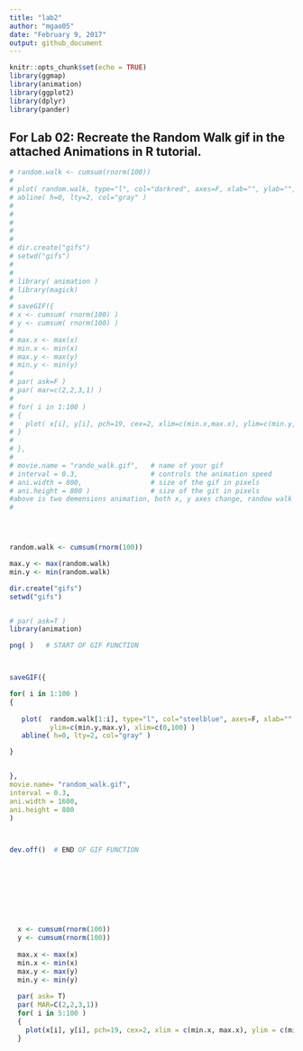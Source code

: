 ```yaml
---
title: "lab2"
author: "mgao05"
date: "February 9, 2017"
output: github_document
---
```


```r
knitr::opts_chunk$set(echo = TRUE)
library(ggmap)
library(animation)
library(ggplot2)
library(dplyr)
library(pander)
```

## For Lab 02: Recreate the Random Walk gif in the attached Animations in R tutorial.
    

```r

# random.walk <- cumsum(rnorm(100))
#   
# plot( random.walk, type="l", col="darkred", axes=F, xlab="", ylab="", main="Random Walk" )
# abline( h=0, lty=2, col="gray" )
# 
# 
# 
# 
# 
# dir.create("gifs")
# setwd("gifs")
# 
# 
# library( animation )
# library(magick)
# 
# saveGIF({
# x <- cumsum( rnorm(100) )
# y <- cumsum( rnorm(100) )
# 
# max.x <- max(x)
# min.x <- min(x)
# max.y <- max(y)
# min.y <- min(y)
# 
# par( ask=F )
# par( mar=c(2,2,3,1) )
# 
# for( i in 1:100 )
# {
#   plot( x[i], y[i], pch=19, cex=2, xlim=c(min.x,max.x), ylim=c(min.y,max.y)  )
# }
#   
# }, 
# 
# movie.name = "rando_walk.gif",   # name of your gif
# interval = 0.3,                  # controls the animation speed
# ani.width = 800,                 # size of the gif in pixels
# ani.height = 800 )               # size of the git in pixels
#above is two demensions animation, both x, y axes change, randow walk only changes randomly on y axes.See codes below.
#




random.walk <- cumsum(rnorm(100))

max.y <- max(random.walk)
min.y <- min(random.walk)

dir.create("gifs")
setwd("gifs")


# par( ask=T )
library(animation)

png( )   # START OF GIF FUNCTION



saveGIF({

for( i in 1:100 )
{
   
   plot(  random.walk[1:i], type="l", col="steelblue", axes=F, xlab="", ylab="", main="Random Walk",
          ylim=c(min.y,max.y), xlim=c(0,100) )
   abline( h=0, lty=2, col="gray" )

}


}, 
movie.name= "random_walk.gif", 
interval = 0.3,
ani.width = 1600,
ani.height = 800
)



dev.off()  # END OF GIF FUNCTION









  x <- cumsum(rnorm(100))
  y <- cumsum(rnorm(100))
  
  max.x <- max(x)
  min.x <- min(x)
  max.y <- max(y)
  min.y <- min(y)
  
  par( ask= T)
  par( MAR=C(2,2,3,1))
  for( i in 5:100 )
  {
    plot(x[i], y[i], pch=19, cex=2, xlim = c(min.x, max.x), ylim = c(min.y, max.y))
  }
  











```

